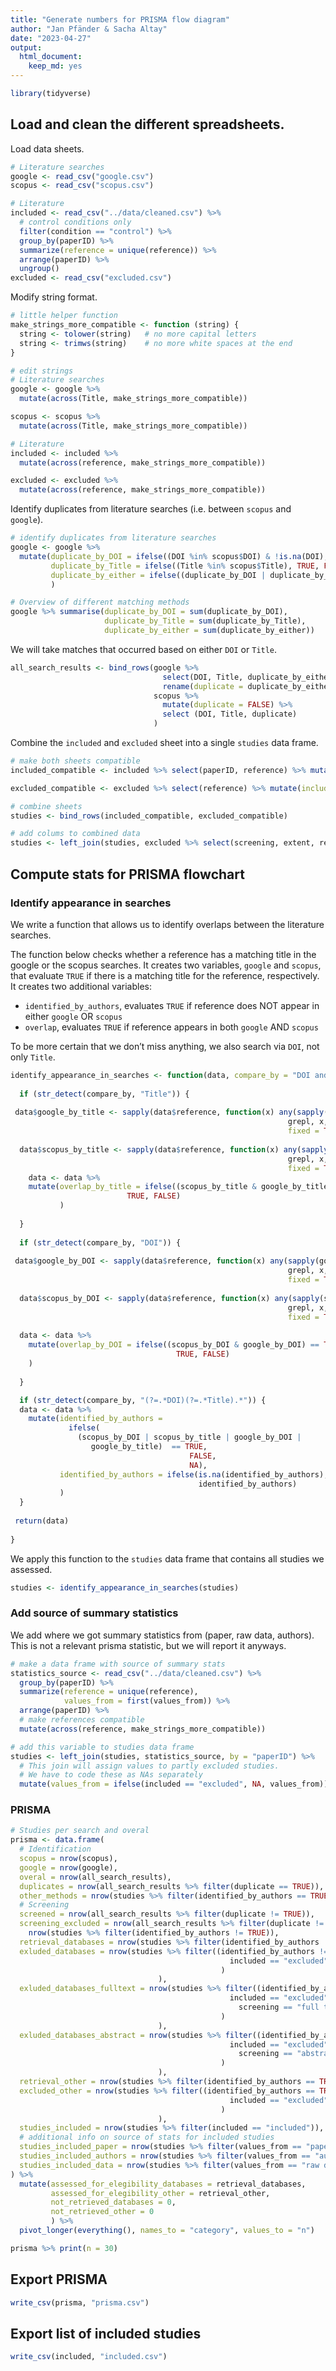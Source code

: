 ```yaml
---
title: "Generate numbers for PRISMA flow diagram"
author: "Jan Pfänder & Sacha Altay"
date: "2023-04-27"
output: 
  html_document: 
    keep_md: yes
---
```


```r
library(tidyverse)
```

## Load and clean the different spreadsheets.

Load data sheets.
```r
# Literature searches
google <- read_csv("google.csv") 
scopus <- read_csv("scopus.csv") 

# Literature
included <- read_csv("../data/cleaned.csv") %>% 
  # control conditions only
  filter(condition == "control") %>% 
  group_by(paperID) %>% 
  summarize(reference = unique(reference)) %>% 
  arrange(paperID) %>% 
  ungroup() 
excluded <- read_csv("excluded.csv")
```

Modify string format.
```r
# little helper function
make_strings_more_compatible <- function (string) {
  string <- tolower(string)   # no more capital letters
  string <- trimws(string)    # no more white spaces at the end
}

# edit strings
# Literature searches
google <- google %>% 
  mutate(across(Title, make_strings_more_compatible))

scopus <- scopus %>% 
  mutate(across(Title, make_strings_more_compatible))

# Literature
included <- included %>% 
  mutate(across(reference, make_strings_more_compatible))

excluded <- excluded %>% 
  mutate(across(reference, make_strings_more_compatible))

```

Identify duplicates from literature searches (i.e. between `scopus` and `google`). 
```r
# identify duplicates from literature searches
google <- google %>% 
  mutate(duplicate_by_DOI = ifelse((DOI %in% scopus$DOI) & !is.na(DOI), TRUE, FALSE),
         duplicate_by_Title = ifelse((Title %in% scopus$Title), TRUE, FALSE), 
         duplicate_by_either = ifelse((duplicate_by_DOI | duplicate_by_Title) == TRUE, TRUE, FALSE)
         )

# Overview of different matching methods
google %>% summarise(duplicate_by_DOI = sum(duplicate_by_DOI), 
                     duplicate_by_Title = sum(duplicate_by_Title), 
                     duplicate_by_either = sum(duplicate_by_either))
```
We will take matches that occurred based on either `DOI` or `Title`. 

```r
all_search_results <- bind_rows(google %>% 
                                  select(DOI, Title, duplicate_by_either) %>% 
                                  rename(duplicate = duplicate_by_either), 
                                scopus %>% 
                                  mutate(duplicate = FALSE) %>% 
                                  select (DOI, Title, duplicate)
                                )
```

Combine the `included` and `excluded` sheet into a single `studies` data frame. 

```r
# make both sheets compatible
included_compatible <- included %>% select(paperID, reference) %>% mutate(included = "included")

excluded_compatible <- excluded %>% select(reference) %>% mutate(included = "excluded")

# combine sheets
studies <- bind_rows(included_compatible, excluded_compatible)

# add colums to combined data
studies <- left_join(studies, excluded %>% select(screening, extent, reference), by = "reference")
```

## Compute stats for PRISMA flowchart

### Identify appearance in searches

We write a function that allows us to identify overlaps between the literature searches. 

The function below checks whether a reference has a matching title in the google or the scopus searches. It creates two variables, `google` and `scopus`, that evaluate `TRUE` if there is a matching title for the reference, respectively. It creates two additional variables: 

- `identified_by_authors`, evaluates `TRUE` if reference does NOT appear in either `google` OR `scopus`
- `overlap`, evaluates `TRUE` if reference appears in both `google` AND `scopus`

To be more certain that we don't miss anything, we also search via `DOI`, not only `Title`. 

```r
identify_appearance_in_searches <- function(data, compare_by = "DOI and Title") {
  
  if (str_detect(compare_by, "Title")) {
  
 data$google_by_title <- sapply(data$reference, function(x) any(sapply(google$Title, 
                                                              grepl, x, 
                                                              fixed = TRUE)))
 
  data$scopus_by_title <- sapply(data$reference, function(x) any(sapply(scopus$Title, 
                                                              grepl, x, 
                                                              fixed = TRUE)))
    data <- data %>%
    mutate(overlap_by_title = ifelse((scopus_by_title & google_by_title) == TRUE,
                          TRUE, FALSE)
           )
  
  }
  
  if (str_detect(compare_by, "DOI")) {
  
 data$google_by_DOI <- sapply(data$reference, function(x) any(sapply(google$DOI, 
                                                              grepl, x, 
                                                              fixed = TRUE)))
 
  data$scopus_by_DOI <- sapply(data$reference, function(x) any(sapply(scopus$DOI, 
                                                              grepl, x, 
                                                              fixed = TRUE)))
  
  data <- data %>%
    mutate(overlap_by_DOI = ifelse((scopus_by_DOI & google_by_DOI) == TRUE,
                                     TRUE, FALSE)
    )
  
  }

  if (str_detect(compare_by, "(?=.*DOI)(?=.*Title).*")) {
  data <- data %>%
    mutate(identified_by_authors = 
             ifelse(
               (scopus_by_DOI | scopus_by_title | google_by_DOI | 
                  google_by_title)  == TRUE,
                                        FALSE,
                                        NA), 
           identified_by_authors = ifelse(is.na(identified_by_authors), TRUE, 
                                          identified_by_authors)
           )
  }
 
 return(data)
  
}
```

We apply this function to the `studies` data frame that contains all studies we assessed. 

```r
studies <- identify_appearance_in_searches(studies)
```

### Add source of summary statistics

We add where we got summary statistics from (paper, raw data, authors). This is not a relevant prisma statistic, but we will report it anyways.

```r
# make a data frame with source of summary stats
statistics_source <- read_csv("../data/cleaned.csv") %>% 
  group_by(paperID) %>% 
  summarize(reference = unique(reference), 
            values_from = first(values_from)) %>% 
  arrange(paperID) %>% 
  # make references compatible
  mutate(across(reference, make_strings_more_compatible)) 

# add this variable to studies data frame
studies <- left_join(studies, statistics_source, by = "paperID") %>% 
  # This join will assign values to partly excluded studies. 
  # We have to code these as NAs separately
  mutate(values_from = ifelse(included == "excluded", NA, values_from))
```

### PRISMA

```r
# Studies per search and overal
prisma <- data.frame(
  # Identification
  scopus = nrow(scopus), 
  google = nrow(google), 
  overal = nrow(all_search_results), 
  duplicates = nrow(all_search_results %>% filter(duplicate == TRUE)),
  other_methods = nrow(studies %>% filter(identified_by_authors == TRUE)),
  # Screening
  screened = nrow(all_search_results %>% filter(duplicate != TRUE)),
  screening_excluded = nrow(all_search_results %>% filter(duplicate != TRUE)) - 
    nrow(studies %>% filter(identified_by_authors != TRUE)),
  retrieval_databases = nrow(studies %>% filter(identified_by_authors != TRUE)),
  exluded_databases = nrow(studies %>% filter((identified_by_authors != TRUE) &
                                                 included == "excluded"
                                               )
                                 ),
  exluded_databases_fulltext = nrow(studies %>% filter((identified_by_authors != TRUE) &
                                                 included == "excluded" &
                                                   screening == "full text"
                                               )
                                 ),
  exluded_databases_abstract = nrow(studies %>% filter((identified_by_authors != TRUE) &
                                                 included == "excluded" &
                                                   screening == "abstract"
                                               )
                                 ),
  retrieval_other = nrow(studies %>% filter(identified_by_authors == TRUE)),
  excluded_other = nrow(studies %>% filter((identified_by_authors == TRUE) &
                                                 included == "excluded"
                                               )
                                 ),
  studies_included = nrow(studies %>% filter(included == "included")), 
  # additional info on source of stats for included studies
  studies_included_paper = nrow(studies %>% filter(values_from == "paper")), 
  studies_included_authors = nrow(studies %>% filter(values_from == "authors")),
  studies_included_data = nrow(studies %>% filter(values_from == "raw data"))
) %>% 
  mutate(assessed_for_elegibility_databases = retrieval_databases,
         assessed_for_elegibility_other = retrieval_other,
         not_retrieved_databases = 0, 
         not_retrieved_other = 0 
         ) %>% 
  pivot_longer(everything(), names_to = "category", values_to = "n") 

prisma %>% print(n = 30)
```
## Export PRISMA

```r
write_csv(prisma, "prisma.csv")
```

## Export list of included studies

```r
write_csv(included, "included.csv")
```

